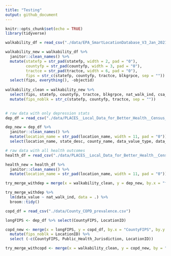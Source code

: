 ```yaml
---
title: "Testing"
output: github_document
---
```


```r
knitr::opts_chunk$set(echo = TRUE)
library(tidyverse)

```

```r
walkability_df = read_csv("./data/EPA_SmartLocationDatabase_V3_Jan_2021_Final.csv")

walkability_new = walkability_df %>% 
  janitor::clean_names() %>% 
  mutate(statefp = str_pad(statefp, width = 2, pad = "0"),
         countyfp = str_pad(countyfp, width = 3, pad = "0"),
         tractce = str_pad(tractce, width = 6, pad = "0"),
         fips = str_c(statefp, countyfp, tractce, blkgrpce, sep = "")) %>% 
  select(fips, everything(), -objectid)
  
walkability_clean = walkability_new %>% 
  select(fips, statefp, countyfp, tractce, blkgrpce, nat_walk_ind, csa_name) %>% 
  mutate(fips_noblk = str_c(statefp, countyfp, tractce, sep = ""))
  
```

```r
# raw data with only depression stats
dep_df = read_csv("./data/PLACES__Local_Data_for_Better_Health__Census_Tract_Data_2021_release.csv")

dep_new = dep_df %>% 
  janitor::clean_names() %>% 
  mutate(location_name = str_pad(location_name, width = 11, pad = "0")) %>%
  select(location_name, state_desc, county_name, data_value_type, data_value)
```

```r
# raw data with all health outcomes
health_df = read_csv("./data/PLACES__Local_Data_for_Better_Health__Census_Tract_Data_2022_release.csv")

health_new = health_df %>% 
  janitor::clean_names() %>%
  mutate(location_name = str_pad(location_name, width = 11, pad = "0"))
```


```r
try_merge_withdep = merge(x = walkability_clean, y = dep_new, by.x = "fips_noblk", by.y = "location_name")

try_merge_withdep %>% 
  lm(data_value ~ nat_walk_ind, data = .) %>% 
  broom::tidy()
```

```r

copd_df = read_csv("./data/County_COPD_prevalence.csv")

longFIPS <- dep_df %>% select(CountyFIPS, LocationID)

copd_new <- merge(x = longFIPS, y = copd_df, by.x = "CountyFIPS", by.y = "LocationID") %>% 
  mutate(fips_noblk = LocationID) %>% 
  select (-c(CountyFIPS, Public_Health_Jurisdiction, LocationID))

try_merge_withcopd <- merge(x = walkability_clean, y = copd_new, by = "fips_noblk", all.x=TRUE, all.y=TRUE)

```

